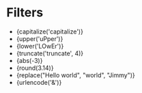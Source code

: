 # Filters

* {capitalize('capitalize')}
* {upper('uPper')}
* {lower('LOwEr')}
* {truncate('truncate', 4)}
* {abs(-3)}
* {round(3.14)}
* {replace("Hello world", "world", "Jimmy")}
* {urlencode('&')}